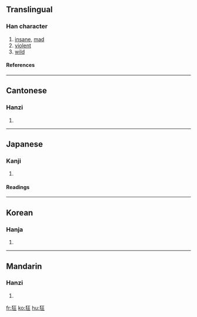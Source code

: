==Translingual==
===Han character===
{{Han char|rn=94|rad=犬|as=04|sn=7|four=4121<sub>4</sub>|canj=大竹一土 (KHMG)}}
# [[insane]], [[mad]]
# [[violent]]
# [[wild]]
====References====
{{Han ref|kx=0707.200|dkj=20287|dj=1120.030|hdz=21334.040|uh=72C2|ud=29378|bh=A867|bd=43111}}

----
==Cantonese==
===Hanzi===
{{yue-hanzi|jyut=|y=kwong4}}
# {{defn|Cantonese}}

----
==Japanese==
===Kanji===
{{ja-kanji|grade=|rs=犬04}}
# {{defn|Japanese}} 
====Readings====
{{ja-readings|on=[[きょう]] (kyō)|kun=[[くるう]] (kuruu), [[きちがい]] (kichigai)}}

----
==Korean==
===Hanja===
{{ko-hanja|hangeul=광|eumhun=|rv=gwang|mr=kwang|y=kwang}}
# {{defn|Korean}}

----
==Mandarin==
===Hanzi===
{{cmn-hanzi|pin=[[kuáng]] (kuang2)|wg=k'uang<sup>2</sup>}}
# {{defn|Mandarin}}

[[fr:狂]]
[[ko:狂]]
[[hu:狂]]